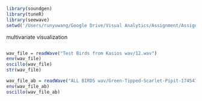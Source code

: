 
```r
library(soundgen)
library(tuneR)
library(seewave)
setwd('/Users/runyuwang/Google Drive/Visual Analytics/Assignment/Assignment Workspace/')
```

multivariate visualization
```r

```










```r
wav_file = readWave("Test Birds from Kasios wav/12.wav")
env(wav_file)
oscillo(wav_file)
str(wav_file)

wav_file_ab = readWave("ALL BIRDS wav/Green-Tipped-Scarlet-Pipit-174547.wav")
env(wav_file_ab)
oscillo(wav_file_ab)
```

